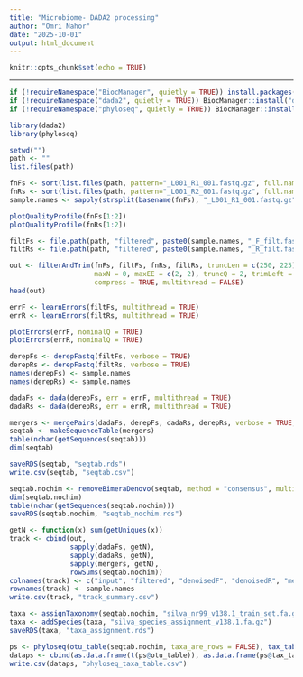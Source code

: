 ---
title: "Microbiome- DADA2 processing"
author: "Omri Nahor"
date: "2025-10-01"
output: html_document
---

```{r setup, include=FALSE}
knitr::opts_chunk$set(echo = TRUE)
```

---

```{r}
if (!requireNamespace("BiocManager", quietly = TRUE)) install.packages("BiocManager")
if (!requireNamespace("dada2", quietly = TRUE)) BiocManager::install("dada2")
if (!requireNamespace("phyloseq", quietly = TRUE)) BiocManager::install("phyloseq")

library(dada2)
library(phyloseq)
```

```{r}
setwd("")
path <- ""
list.files(path)
```

```{r}
fnFs <- sort(list.files(path, pattern="_L001_R1_001.fastq.gz", full.names = TRUE, recursive = TRUE))
fnRs <- sort(list.files(path, pattern="_L001_R2_001.fastq.gz", full.names = TRUE, recursive = TRUE))
sample.names <- sapply(strsplit(basename(fnFs), "_L001_R1_001.fastq.gz"), `[`, 1)
```

```{r}
plotQualityProfile(fnFs[1:2])
plotQualityProfile(fnRs[1:2])
```

```{r}
filtFs <- file.path(path, "filtered", paste0(sample.names, "_F_filt.fastq.gz"))
filtRs <- file.path(path, "filtered", paste0(sample.names, "_R_filt.fastq.gz"))

out <- filterAndTrim(fnFs, filtFs, fnRs, filtRs, truncLen = c(250, 225),
                     maxN = 0, maxEE = c(2, 2), truncQ = 2, trimLeft = c(19, 20),
                     compress = TRUE, multithread = FALSE)
head(out)
```

```{r}
errF <- learnErrors(filtFs, multithread = TRUE)
errR <- learnErrors(filtRs, multithread = TRUE)

plotErrors(errF, nominalQ = TRUE)
plotErrors(errR, nominalQ = TRUE)
```

```{r}
derepFs <- derepFastq(filtFs, verbose = TRUE)
derepRs <- derepFastq(filtRs, verbose = TRUE)
names(derepFs) <- sample.names
names(derepRs) <- sample.names
```

```{r}
dadaFs <- dada(derepFs, err = errF, multithread = TRUE)
dadaRs <- dada(derepRs, err = errR, multithread = TRUE)
```

```{r}
mergers <- mergePairs(dadaFs, derepFs, dadaRs, derepRs, verbose = TRUE, minOverlap = 20)
seqtab <- makeSequenceTable(mergers)
table(nchar(getSequences(seqtab)))
dim(seqtab)
```

```{r}
saveRDS(seqtab, "seqtab.rds")
write.csv(seqtab, "seqtab.csv")
```

```{r}
seqtab.nochim <- removeBimeraDenovo(seqtab, method = "consensus", multithread = TRUE, verbose = TRUE)
dim(seqtab.nochim)
table(nchar(getSequences(seqtab.nochim)))
saveRDS(seqtab.nochim, "seqtab_nochim.rds")
```

```{r}
getN <- function(x) sum(getUniques(x))
track <- cbind(out,
               sapply(dadaFs, getN),
               sapply(dadaRs, getN),
               sapply(mergers, getN),
               rowSums(seqtab.nochim))
colnames(track) <- c("input", "filtered", "denoisedF", "denoisedR", "merged", "nonchim")
rownames(track) <- sample.names
write.csv(track, "track_summary.csv")
```

```{r}
taxa <- assignTaxonomy(seqtab.nochim, "silva_nr99_v138.1_train_set.fa.gz", multithread = TRUE, minBoot = 80)
taxa <- addSpecies(taxa, "silva_species_assignment_v138.1.fa.gz")
saveRDS(taxa, "taxa_assignment.rds")
```

```{r}
ps <- phyloseq(otu_table(seqtab.nochim, taxa_are_rows = FALSE), tax_table(taxa))
dataps <- cbind(as.data.frame(t(ps@otu_table)), as.data.frame(ps@tax_table))
write.csv(dataps, "phyloseq_taxa_table.csv")
```
